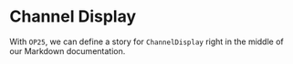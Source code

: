 
<Meta title="OP25/Channel Display" component={ChannelDisplay} />

# Channel Display

With `OP25`, we can define a story for `ChannelDisplay` right in the middle of our
Markdown documentation.

<Story id="op25-channel-display--dark-theme" />
